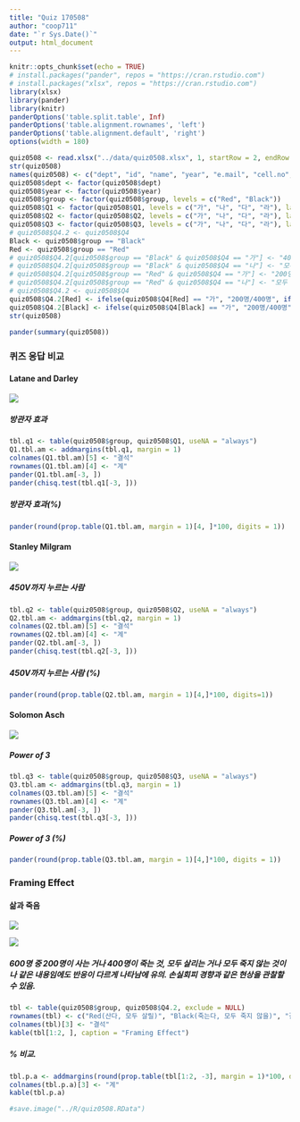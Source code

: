 ```yaml
---
title: "Quiz 170508"
author: "coop711"
date: "`r Sys.Date()`"
output: html_document
---
```


```r
knitr::opts_chunk$set(echo = TRUE)
# install.packages("pander", repos = "https://cran.rstudio.com")
# install.packages("xlsx", repos = "https://cran.rstudio.com")
library(xlsx)
library(pander)
library(knitr)
panderOptions('table.split.table', Inf)
panderOptions('table.alignment.rownames', 'left')
panderOptions('table.alignment.default', 'right')
options(width = 180)
```

```r
quiz0508 <- read.xlsx("../data/quiz0508.xlsx", 1, startRow = 2, endRow = 161, colIndex = c(3:7, 9:14), colClasses = c(rep("character", 11)), stringsAsFactors = FALSE)
str(quiz0508)
names(quiz0508) <- c("dept", "id", "name", "year", "e.mail", "cell.no", "Q1", "Q2", "Q3", "Q4", "group")
quiz0508$dept <- factor(quiz0508$dept)
quiz0508$year <- factor(quiz0508$year)
quiz0508$group <- factor(quiz0508$group, levels = c("Red", "Black"))
quiz0508$Q1 <- factor(quiz0508$Q1, levels = c("가", "나", "다", "라"), labels = c("열에 한명", "열에 세명", "열에 다섯명", "열에 여덟명"))
quiz0508$Q2 <- factor(quiz0508$Q2, levels = c("가", "나", "다", "라"), labels = c("15%", "25%", "45%", "65%"))
quiz0508$Q3 <- factor(quiz0508$Q3, levels = c("가", "나", "다", "라"), labels = c("1명", "2명", "3명", "4명"))
# quiz0508$Q4.2 <- quiz0508$Q4
Black <- quiz0508$group == "Black"
Red <- quiz0508$group == "Red"
# quiz0508$Q4.2[quiz0508$group == "Black" & quiz0508$Q4 == "가"] <- "400명은 죽는다"
# quiz0508$Q4.2[quiz0508$group == "Black" & quiz0508$Q4 == "나"] <- "모두 사망 않을 확률 1/3"
# quiz0508$Q4.2[quiz0508$group == "Red" & quiz0508$Q4 == "가"] <- "200명은 살린다"
# quiz0508$Q4.2[quiz0508$group == "Red" & quiz0508$Q4 == "나"] <- "모두 살릴 확률 1/3"
# quiz0508$Q4.2 <- quiz0508$Q4
quiz0508$Q4.2[Red] <- ifelse(quiz0508$Q4[Red] == "가", "200명/400명", ifelse(quiz0508$Q4[Red] == "나", "확률 1/3", NA))
quiz0508$Q4.2[Black] <- ifelse(quiz0508$Q4[Black] == "가", "200명/400명", ifelse(quiz0508$Q4[Black] == "나", "확률 1/3", NA))
str(quiz0508)
```

```r
pander(summary(quiz0508))
```

### 퀴즈 응답 비교

#### Latane and Darley

![](../pics/Quiz0508_Q1.png)

##### 방관자 효과

```r
tbl.q1 <- table(quiz0508$group, quiz0508$Q1, useNA = "always")
Q1.tbl.am <- addmargins(tbl.q1, margin = 1)
colnames(Q1.tbl.am)[5] <- "결석"
rownames(Q1.tbl.am)[4] <- "계"
pander(Q1.tbl.am[-3, ])
pander(chisq.test(tbl.q1[-3, ]))
```

##### 방관자 효과(%)

```r
pander(round(prop.table(Q1.tbl.am, margin = 1)[4, ]*100, digits = 1))
```

#### Stanley Milgram

![](../pics/Quiz0508_Q2.png)

##### 450V까지 누르는 사람

```r
tbl.q2 <- table(quiz0508$group, quiz0508$Q2, useNA = "always")
Q2.tbl.am <- addmargins(tbl.q2, margin = 1)
colnames(Q2.tbl.am)[5] <- "결석"
rownames(Q2.tbl.am)[4] <- "계"
pander(Q2.tbl.am[-3, ])
pander(chisq.test(tbl.q2[-3, ]))
```

##### 450V까지 누르는 사람 (%)

```r
pander(round(prop.table(Q2.tbl.am, margin = 1)[4,]*100, digits=1))
```

#### Solomon Asch

![](../pics/Quiz0508_Q3.png)

##### Power of 3

```r
tbl.q3 <- table(quiz0508$group, quiz0508$Q3, useNA = "always")
Q3.tbl.am <- addmargins(tbl.q3, margin = 1)
colnames(Q3.tbl.am)[5] <- "결석"
rownames(Q3.tbl.am)[4] <- "계"
pander(Q3.tbl.am[-3, ])
pander(chisq.test(tbl.q3[-3, ]))
```

##### Power of 3 (%)

```r
pander(round(prop.table(Q3.tbl.am, margin = 1)[4,]*100, digits = 1))
```

### Framing Effect

#### 삶과 죽음

![](../pics/Quiz0508_Q4_Red.png)

![](../pics/Quiz0508_Q4_Black.png)

##### 600명 중 200명이 사는 거나 400명이 죽는 것, 모두 살리는 거나 모두 죽지 않는 것이나 같은 내용임에도 반응이 다르게 나타남에 유의. 손실회피 경향과 같은 현상을 관찰할 수 있음.

```r
tbl <- table(quiz0508$group, quiz0508$Q4.2, exclude = NULL)
rownames(tbl) <- c("Red(산다, 모두 살릴)", "Black(죽는다, 모두 죽지 않을)", "결석")
colnames(tbl)[3] <- "결석"
kable(tbl[1:2, ], caption = "Framing Effect")
```

##### % 비교.  

```r
tbl.p.a <- addmargins(round(prop.table(tbl[1:2, -3], margin = 1)*100, digits = 1))[1:2, ]
colnames(tbl.p.a)[3] <- "계"
kable(tbl.p.a)
```

```r
#save.image("../R/quiz0508.RData")
```